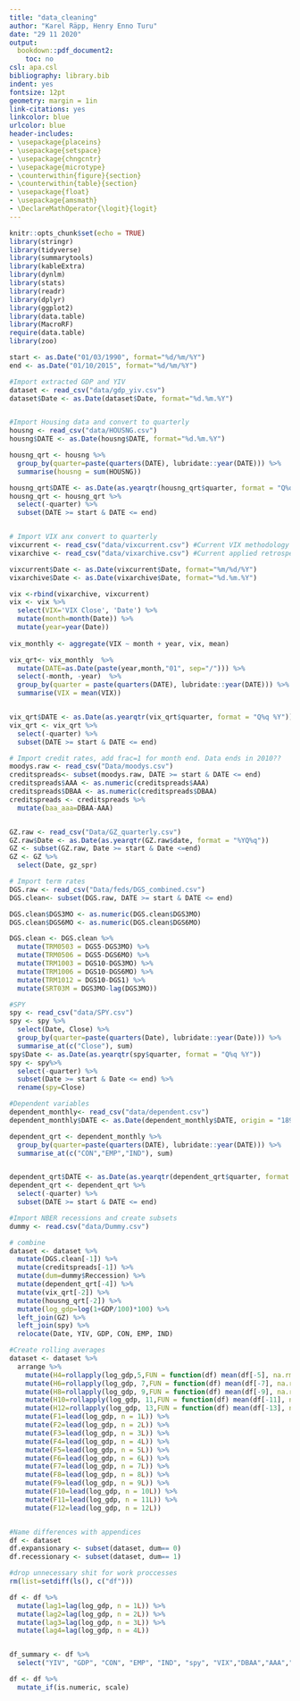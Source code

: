 ```yaml
---
title: "data_cleaning"
author: "Karel Räpp, Henry Enno Turu"
date: "29 11 2020"
output: 
  bookdown::pdf_document2:
    toc: no
csl: apa.csl
bibliography: library.bib
indent: yes
fontsize: 12pt
geometry: margin = 1in
link-citations: yes
linkcolor: blue
urlcolor: blue
header-includes:
- \usepackage{placeins}
- \usepackage{setspace}
- \usepackage{chngcntr}
- \usepackage{microtype}
- \counterwithin{figure}{section}
- \counterwithin{table}{section}
- \usepackage{float}
- \usepackage{amsmath}
- \DeclareMathOperator{\logit}{logit}
---
```


```r
knitr::opts_chunk$set(echo = TRUE)
library(stringr)
library(tidyverse)
library(summarytools)
library(kableExtra)
library(dynlm)
library(stats)
library(readr)
library(dplyr)
library(ggplot2)
library(data.table)
library(MacroRF)
require(data.table)
library(zoo)
```

```r
start <- as.Date("01/03/1990", format="%d/%m/%Y")
end <- as.Date("01/10/2015", format="%d/%m/%Y")

#Import extracted GDP and YIV
dataset <- read_csv("data/gdp_yiv.csv")
dataset$Date <- as.Date(dataset$Date, format="%d.%m.%Y")


#Import Housing data and convert to quarterly
housng <- read_csv("data/HOUSNG.csv")
housng$DATE <- as.Date(housng$DATE, format="%d.%m.%Y")

housng_qrt <- housng %>%
  group_by(quarter=paste(quarters(DATE), lubridate::year(DATE))) %>%
  summarise(housng = sum(HOUSNG))

housng_qrt$DATE <- as.Date(as.yearqtr(housng_qrt$quarter, format = "Q%q %Y"))
housng_qrt <- housng_qrt %>%
  select(-quarter) %>%
  subset(DATE >= start & DATE <= end)


# Import VIX anx convert to quarterly
vixcurrent <- read_csv("data/vixcurrent.csv") #Current VIX methodology
vixarchive <- read_csv("data/vixarchive.csv") #Current applied retrospectively

vixcurrent$Date <- as.Date(vixcurrent$Date, format="%m/%d/%Y")
vixarchive$Date <- as.Date(vixarchive$Date, format="%d.%m.%Y")

vix <-rbind(vixarchive, vixcurrent)
vix <- vix %>%
  select(VIX='VIX Close', 'Date') %>%
  mutate(month=month(Date)) %>%
  mutate(year=year(Date))
  
vix_monthly <- aggregate(VIX ~ month + year, vix, mean)

vix_qrt<- vix_monthly  %>%
  mutate(DATE=as.Date(paste(year,month,"01", sep="/"))) %>%
  select(-month, -year)  %>%
  group_by(quarter = paste(quarters(DATE), lubridate::year(DATE))) %>%
  summarise(VIX = mean(VIX)) 


vix_qrt$DATE <- as.Date(as.yearqtr(vix_qrt$quarter, format = "Q%q %Y"))
vix_qrt <- vix_qrt %>%
  select(-quarter) %>%
  subset(DATE >= start & DATE <= end)

# Import credit rates, add frac=1 for month end. Data ends in 2010??
moodys.raw <- read_csv("Data/moodys.csv")
creditspreads<- subset(moodys.raw, DATE >= start & DATE <= end)
creditspreads$AAA <- as.numeric(creditspreads$AAA)
creditspreads$DBAA <- as.numeric(creditspreads$DBAA)
creditspreads <- creditspreads %>%
  mutate(baa_aaa=DBAA-AAA)


GZ.raw <- read_csv("Data/GZ_quarterly.csv")
GZ.raw$Date <- as.Date(as.yearqtr(GZ.raw$date, format = "%YQ%q"))
GZ <- subset(GZ.raw, Date >= start & Date <=end)
GZ <- GZ %>%
  select(Date, gz_spr)

# Import term rates
DGS.raw <- read_csv("Data/feds/DGS_combined.csv")
DGS.clean<- subset(DGS.raw, DATE >= start & DATE <= end)

DGS.clean$DGS3MO <- as.numeric(DGS.clean$DGS3MO)
DGS.clean$DGS6MO <- as.numeric(DGS.clean$DGS6MO)

DGS.clean <- DGS.clean %>%
  mutate(TRM0503 = DGS5-DGS3MO) %>%
  mutate(TRM0506 = DGS5-DGS6MO) %>%
  mutate(TRM1003 = DGS10-DGS3MO) %>%
  mutate(TRM1006 = DGS10-DGS6MO) %>%
  mutate(TRM1012 = DGS10-DGS1) %>%
  mutate(SRT03M = DGS3MO-lag(DGS3MO))

#SPY
spy <- read_csv("data/SPY.csv")
spy <- spy %>%
  select(Date, Close) %>%
  group_by(quarter=paste(quarters(Date), lubridate::year(Date))) %>%
  summarise_at(c("Close"), sum)
spy$Date <- as.Date(as.yearqtr(spy$quarter, format = "Q%q %Y"))
spy <- spy%>%
  select(-quarter) %>%
  subset(Date >= start & Date <= end) %>%
  rename(spy=Close)

#Dependent variables
dependent_monthly<- read_csv("data/dependent.csv")
dependent_monthly$DATE <- as.Date(dependent_monthly$DATE, origin = "1899-12-30")

dependent_qrt <- dependent_monthly %>%
  group_by(quarter=paste(quarters(DATE), lubridate::year(DATE))) %>%
  summarise_at(c("CON","EMP","IND"), sum)


dependent_qrt$DATE <- as.Date(as.yearqtr(dependent_qrt$quarter, format = "Q%q %Y"))
dependent_qrt <- dependent_qrt %>%
  select(-quarter) %>%
  subset(DATE >= start & DATE <= end)

#Import NBER recessions and create subsets
dummy <- read.csv("data/Dummy.csv")

# combine
dataset <- dataset %>%
  mutate(DGS.clean[-1]) %>% 
  mutate(creditspreads[-1]) %>%
  mutate(dum=dummy$Reccession) %>%
  mutate(dependent_qrt[-4]) %>%
  mutate(vix_qrt[-2]) %>%
  mutate(housng_qrt[-2]) %>%
  mutate(log_gdp=log(1+GDP/100)*100) %>%
  left_join(GZ) %>% 
  left_join(spy) %>%
  relocate(Date, YIV, GDP, CON, EMP, IND)

#Create rolling averages
dataset <- dataset %>%
  arrange %>%
    mutate(H4=rollapply(log_gdp,5,FUN = function(df) mean(df[-5], na.rm = TRUE), fill = NA, align = "left" )) %>%
    mutate(H6=rollapply(log_gdp, 7,FUN = function(df) mean(df[-7], na.rm = TRUE), fill = NA, align = "left" )) %>%
    mutate(H8=rollapply(log_gdp, 9,FUN = function(df) mean(df[-9], na.rm = TRUE), fill = NA, align = "left" )) %>%
    mutate(H10=rollapply(log_gdp, 11,FUN = function(df) mean(df[-11], na.rm = TRUE), fill = NA, align = "left" )) %>%
    mutate(H12=rollapply(log_gdp, 13,FUN = function(df) mean(df[-13], na.rm = TRUE), fill = NA, align = "left" )) %>%
    mutate(F1=lead(log_gdp, n = 1L)) %>%
    mutate(F2=lead(log_gdp, n = 2L)) %>%
    mutate(F3=lead(log_gdp, n = 3L)) %>%
    mutate(F4=lead(log_gdp, n = 4L)) %>%
    mutate(F5=lead(log_gdp, n = 5L)) %>%
    mutate(F6=lead(log_gdp, n = 6L)) %>%
    mutate(F7=lead(log_gdp, n = 7L)) %>%
    mutate(F8=lead(log_gdp, n = 8L)) %>%
    mutate(F9=lead(log_gdp, n = 9L)) %>%
    mutate(F10=lead(log_gdp, n = 10L)) %>%
    mutate(F11=lead(log_gdp, n = 11L)) %>%
    mutate(F12=lead(log_gdp, n = 12L))


#Name differences with appendices
df <- dataset 
df.expansionary <- subset(dataset, dum== 0)
df.recessionary <- subset(dataset, dum== 1)

#drop unnecessary shit for work proccesses
rm(list=setdiff(ls(), c("df")))

df <- df %>%
  mutate(lag1=lag(log_gdp, n = 1L)) %>%
  mutate(lag2=lag(log_gdp, n = 2L)) %>%
  mutate(lag3=lag(log_gdp, n = 3L)) %>%
  mutate(lag4=lag(log_gdp, n = 4L))


df_summary <- df %>%
  select("YIV", "GDP", "CON", "EMP", "IND", "spy", "VIX","DBAA","AAA","baa_aaa","gz_spr", "housng" , "SRT03M", "TRM1003", "TRM1006", "TRM1012", "TRM0503", "TRM0506")

df <- df %>%
  mutate_if(is.numeric, scale)


```




